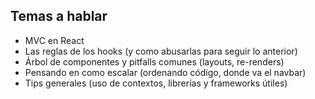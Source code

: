 ## Temas a hablar

- MVC en React
- Las reglas de los hooks (y como abusarlas para seguir lo anterior)
- Árbol de componentes y pitfalls comunes (layouts, re-renders)
- Pensando en como escalar (ordenando código, donde va el navbar)
- Tips generales (uso de contextos, librerías y frameworks útiles)
